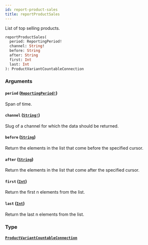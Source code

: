 ```yaml
---
id: report-product-sales
title: reportProductSales
---
```


List of top selling products.

```graphql
reportProductSales(
  period: ReportingPeriod!
  channel: String!
  before: String
  after: String
  first: Int
  last: Int
): ProductVariantCountableConnection

```

### Arguments

#### `period` ([`ReportingPeriod!`](/developer/api-reference/enums/reporting-period))

Span of time.

#### `channel` ([`String!`](/developer/api-reference/scalars/string))

Slug of a channel for which the data should be returned.

#### `before` ([`String`](/developer/api-reference/scalars/string))

Return the elements in the list that come before the specified cursor.

#### `after` ([`String`](/developer/api-reference/scalars/string))

Return the elements in the list that come after the specified cursor.

#### `first` ([`Int`](/developer/api-reference/scalars/int))

Return the first n elements from the list.

#### `last` ([`Int`](/developer/api-reference/scalars/int))

Return the last n elements from the list.

### Type

#### [`ProductVariantCountableConnection`](/developer/api-reference/objects/product-variant-countable-connection)
